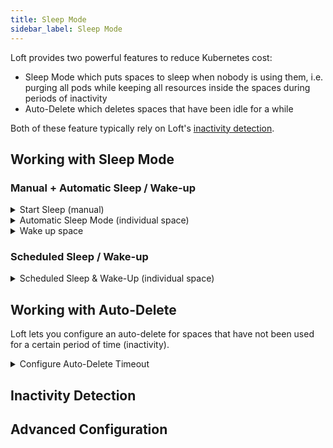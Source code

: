 ```yaml
---
title: Sleep Mode
sidebar_label: Sleep Mode
---
```





Loft provides two powerful features to reduce Kubernetes cost:
- Sleep Mode which puts spaces to sleep when nobody is using them, i.e. purging all pods while keeping all resources inside the spaces during periods of inactivity
- Auto-Delete which deletes spaces that have been idle for a while

Both of these feature typically rely on Loft's [inactivity detection](#inactivity-detection).


## Working with Sleep Mode

<PartialWorkingWithSleepMode name="space" />

### Manual + Automatic Sleep / Wake-up

<details>
  <summary>Start Sleep (manual)</summary>
  <Tabs
    defaultValue="ui"
    values={[
      {label: 'UI', value: 'ui'},
      {label: 'CLI', value: 'cli'},
    ]}>
    <TabItem value="ui"><PartialSleepManualUI name="space" kind="Space" /></TabItem>
    <TabItem value="cli"><PartialSleepManualCLI name="space"/></TabItem>
  </Tabs>

</details>

<details>
  <summary>Automatic Sleep Mode (individual space)</summary>
  <PartialSleepConfigureUI name="space"/>
</details>

<details>
  <summary>Wake up space</summary>
  <Tabs
    defaultValue="ui"
    values={[
      {label: 'UI', value: 'ui'},
      {label: 'CLI', value: 'cli'},
    ]}>
    <TabItem value="ui"><PartialSleepWakeUI name="space"/></TabItem>
    <TabItem value="cli"><PartialSleepWakeCLI name="space"/></TabItem>
  </Tabs>
</details>


### Scheduled Sleep / Wake-up

<details>
  <summary>Scheduled Sleep & Wake-Up (individual space)</summary>
  <PartialSleepScheduleUI name="space"/>
</details>


## Working with Auto-Delete
Loft lets you configure an auto-delete for spaces that have not been used for a certain period of time (inactivity).

<details>
  <summary>Configure Auto-Delete Timeout</summary>
  <PartialAutoDeleteConfigureUI name="space"/>
</details>


## Inactivity Detection

<PartialActivityDetection name="space" />

## Advanced Configuration

<PartialAdvancedConfiguration name="space" />